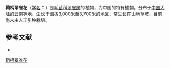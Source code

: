 {{Speciesbox
| name = 鞘柄翠雀花
| status = 
| status_system = 
| image =
| genus = Delphinium
| species = coleopodum
| authority = Hand.-Mazz.
}}

'''鞘柄翠雀花'''（[[学名|学名]]：{{lang|la|''Delphinium coleopodum''}}）是[[毛茛科|毛茛科]][[翠雀属|翠雀属]]的植物，为中国的特有植物。分布于[[中国大陆|中国大陆]]的[[云南|云南]]等地，生长于海拔3,000米至3,700米的地区，常生长在山地草坡，目前尚未由人工引种栽培。

== 参考文献 ==
<div class="references-small">
* {{cite web| url =http://www.bioinfo.cn/db05/KmzwSpecies.php?action=view&id=18417| title =鞘柄翠雀花| work =《中国高等植物数据库全库》| publisher =中国科学院微生物研究所| author =昆明植物研究所| accessdate =2009-02-25| deadurl =yes| archiveurl =https://web.archive.org/web/20160305042801/http://www.bioinfo.cn/db05/KmzwSpecies.php?action=view&id=18417| archivedate =2016-03-05}}
</div>
{{Taxonbar|from=Q15228384}}

[[Category:翠雀属|鞘柄翠雀花]]


{{植物小作品}}